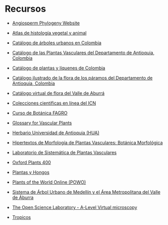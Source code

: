 # Recursos {.unnumbered}

-   [Angiosperm Phylogeny Website](http://www.mobot.org/MOBOT/Research/APweb/welcome.html)

-   [Atlas de histología vegetal y animal](https://mmegias.webs.uvigo.es)

-   [Catálogo de árboles urbanos en Colombia](https://catalogoarbolesurbanos.eia.edu.co)

-   [Catálogo de las Plantas Vasculares del Departamento de Antioquia, Colombia](http://legacy.tropicos.org/Project/Catalogo-de-Antioquia)

-   [Catálogo de plantas y líquenes de Colombia](http://catalogoplantasdecolombia.unal.edu.co)

-   [Catálogo ilustrado de la flora de los páramos del Departamento de Antioquia, Colombia](http://legacy.tropicos.org/Project/Catalogo-de-Antioquia)

-   [Catálogo virtual de flora del Valle de Aburrá](https://catalogofloravalleaburra.eia.edu.co)

-   [Colecciones científicas en línea del ICN](http://www.biovirtual.unal.edu.co/es/)

-   [Curso de Botánica FAGRO](http://www.fagro.edu.uy/~bioveg/botanica.html)

-   [Glossary for Vascular Plants](https://sweetgum.nybg.org/science/glossary/)

-   [Herbario Universidad de Antioquia (HUA)](https://www.udea.edu.co/wps/portal/udea/web/inicio/unidades-academicas/ciencias-exactas-naturales/herbario)

-   [Hipertextos de Morfología de Plantas Vasculares: Botánica Morfológica](http://www.biologia.edu.ar/botanica/)

-   [Laboratorio de Sistemática de Plantas Vasculares](https://www.thecompositaehut.com/www_tch/webcurso_spv/familias_pv.html)

-   [Oxford Plants 400](https://herbaria.plants.ox.ac.uk/bol/plants400)

-   [Plantas y Hongos](https://www.plantasyhongos.es/index.htm)

-   [Plants of the World Online (POWO)](https://powo.science.kew.org)

-   [Sistema de Árbol Urbano de Medellín y el Área Metropolitana del Valle de Áburra](https://www.medellin.gov.co/sau)

-   [The Open Science Laboratory - A-Level Virtual microscopy](https://learn5.open.ac.uk/course/format/sciencelab/section.php?name=avm_open)

-   [Tropicos](https://tropicos.org/home)